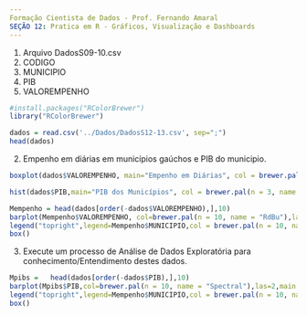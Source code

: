 ```yaml
---
Formação Cientista de Dados - Prof. Fernando Amaral
SEÇÃO 12: Pratica em R - Gráficos, Visualização e Dashboards
---
```


1. Arquivo DadosS09-10.csv
  1. CODIGO
  2. MUNICIPIO
  3. PIB
  4. VALOREMPENHO

```r
#install.packages("RColorBrewer")
library("RColorBrewer")
```

```r
dados = read.csv('../Dados/DadosS12-13.csv', sep=";")
head(dados)
```


2. Empenho em diárias em municípios gaúchos e PIB do municipio. 

```r
boxplot(dados$VALOREMPENHO, main="Empenho em Diárias", col = brewer.pal(n = 11, name = "Paired"), outline = F )

```
```r
hist(dados$PIB,main="PIB dos Municípios", col = brewer.pal(n = 3, name = "Pastel1"))
```
```r
Mempenho = head(dados[order(-dados$VALOREMPENHO),],10)
barplot(Mempenho$VALOREMPENHO, col=brewer.pal(n = 10, name = "RdBu"),las=2,main = "Maiores Empenhos")
legend("topright",legend=Mempenho$MUNICIPIO,col = brewer.pal(n = 10, name = "RdBu"), lty=1:2, cex=0.8, ncol = 2,lwd=4)
box()
```

3. Execute um processo de Análise de Dados Exploratória para conhecimento/Entendimento destes dados.

```r
Mpibs =   head(dados[order(-dados$PIB),],10)
barplot(Mpibs$PIB,col=brewer.pal(n = 10, name = "Spectral"),las=2,main = "Maiores PIBS")
legend("topright",legend=Mempenho$MUNICIPIO,col = brewer.pal(n = 10, name = "Spectral"), lty=1:2, cex=0.8, ncol = 2,lwd=4)
box()
```


